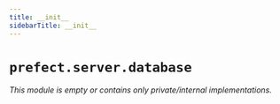 ```yaml
---
title: __init__
sidebarTitle: __init__
---
```


# `prefect.server.database`

*This module is empty or contains only private/internal implementations.*
